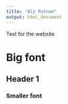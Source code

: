 ```yaml
---
title: "Aly Putnam"
output: html_document
---
```


Test for the website

# Big font 

## Header 1

### Smaller font


```r
 


```



